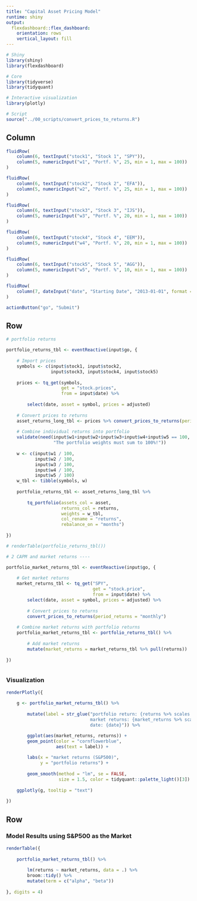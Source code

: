 ```yaml
---
title: "Capital Asset Pricing Model"
runtime: shiny
output: 
  flexdashboard::flex_dashboard:
    orientation: rows
    vertical_layout: fill
---
```


```r
# Shiny
library(shiny)
library(flexdashboard)

# Core
library(tidyverse)
library(tidyquant)

# Interactive visualization
library(plotly)

# Script
source("../00_scripts/convert_prices_to_returns.R")
```

Column {.sidebar}
-----------------------------------------------------------------------

```r
fluidRow(
    column(6, textInput("stock1", "Stock 1", "SPY")),
    column(5, numericInput("w1", "Portf. %", 25, min = 1, max = 100))
)

fluidRow(
    column(6, textInput("stock2", "Stock 2", "EFA")),
    column(5, numericInput("w2", "Portf. %", 25, min = 1, max = 100))
)

fluidRow(
    column(6, textInput("stock3", "Stock 3", "IJS")),
    column(5, numericInput("w3", "Portf. %", 20, min = 1, max = 100))
)

fluidRow(
    column(6, textInput("stock4", "Stock 4", "EEM")),
    column(5, numericInput("w4", "Portf. %", 20, min = 1, max = 100))
)

fluidRow(
    column(6, textInput("stock5", "Stock 5", "AGG")),
    column(5, numericInput("w5", "Portf. %", 10, min = 1, max = 100))
)

fluidRow(
    column(7, dateInput("date", "Starting Date", "2013-01-01", format = "yyyy-mm-dd"))
)

actionButton("go", "Submit")
```

Row {data-height=750}
-----------------------------------------------------------------------

```r
# portfolio returns

portfolio_returns_tbl <- eventReactive(input$go, {
    
    # Import prices
    symbols <- c(input$stock1, input$stock2,
                 input$stock3, input$stock4, input$stock5)
    
    prices <- tq_get(symbols,
                     get = "stock.prices",
                     from = input$date) %>%
        
        select(date, asset = symbol, prices = adjusted)
    
    # Convert prices to returns
    asset_returns_long_tbl <- prices %>% convert_prices_to_returns(period_returns = "monthly")
    
    # Combine individual returns into portfolio
    validate(need(input$w1+input$w2+input$w3+input$w4+input$w5 == 100,
                  "The portfolio weights must sum to 100%!"))
    
    w <- c(input$w1 / 100,
           input$w2 / 100,
           input$w3 / 100,
           input$w4 / 100,
           input$w5 / 100)
    w_tbl <- tibble(symbols, w)
    
    portfolio_returns_tbl <- asset_returns_long_tbl %>%
        
        tq_portfolio(assets_col = asset,
                     returns_col = returns,
                     weights = w_tbl,
                     col_rename = "returns",
                     rebalance_on = "months")
    
})

# renderTable(portfolio_returns_tbl())
```



```r
# 2 CAPM and market returns ----

portfolio_market_returns_tbl <- eventReactive(input$go, {
    
    # Get market returns
    market_returns_tbl <- tq_get("SPY",
                                 get = "stock.price",
                                 from = input$date) %>%
        select(date, asset = symbol, prices = adjusted) %>%
    
        # Convert prices to returns
        convert_prices_to_returns(period_returns = "monthly")
    
    # Combine market returns with portfolio returns
    portfolio_market_returns_tbl <- portfolio_returns_tbl() %>%
    
        # Add market returns
        mutate(market_returns = market_returns_tbl %>% pull(returns))
    
})



```


### Visualization

```r
renderPlotly({
    
    g <- portfolio_market_returns_tbl() %>%
        
        mutate(label = str_glue("portfolio return: {returns %>% scales::percent(accuracy = 0.01)}
                                market returns: {market_returns %>% scales::percent(accuracy = 0.01)}
                                date: {date}")) %>%

        ggplot(aes(market_returns, returns)) +
        geom_point(color = "cornflowerblue",
                   aes(text = label)) +
    
        labs(x = "market returns (S&P500)",
             y = "portfolio returns") +
    
        geom_smooth(method = "lm", se = FALSE,
                    size = 1.5, color = tidyquant::palette_light()[3])
    
    ggplotly(g, tooltip = "text")
    
})

```

Row {data-height=250}
-----------------------------------------------------------------------

### Model Results using S&P500 as the Market

```r
renderTable({
    
    portfolio_market_returns_tbl() %>%
    
        lm(returns ~ market_returns, data = .) %>%
        broom::tidy() %>%
        mutate(term = c("alpha", "beta"))
    
}, digits = 4)


```


